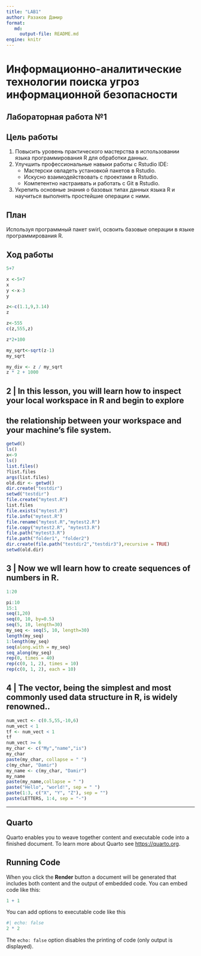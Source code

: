 ---
title: "LAB1"
author: Разаков Дамир
format:
   md:
     output-file: README.md
engine: knitr
---
# Информационно-аналитические технологии поиска угроз информационной безопасности 

## Лабораторная работа №1

## Цель работы
1. Повысить уровень практического мастерства в использовании языка программирования R для обработки данных.
2. Улучшить профессиональные навыки работы с Rstudio IDE:
	- Мастерски овладеть установкой пакетов в Rstudio.
	- Искусно взаимодействовать с проектами в Rstudio.
	- Компетентно настраивать и работать с Git в Rstudio.
3. Укрепить основные знания о базовых типах данных языка R и научиться выполнять простейшие операции с ними.

## План

Используя программный пакет swirl, освоить базовые
операции в языке программирования R.

## Ход работы

```{r echo=TRUE}
5+7
```
```{r echo=TRUE}
x <-5+7
x
y <-x-3
y
```
```{r}
z<-c(1.1,9,3.14)
z
```
```{r}
z<-555
c(z,555,z)
```
```{r}
z*2+100
```
```{r}
my_sqrt<-sqrt(z-1)
my_sqrt
```
```{r}
my_div <- z / my_sqrt
z * 2 + 1000
```
## 2 | In this lesson, you will learn how to inspect your local workspace in R and begin to explore
## the relationship between your workspace and your machine's file system.
```{r}
getwd()
ls()
x<-9
ls()
list.files()
?list.files
args(list.files)
old.dir <- getwd()
dir.create("testdir")
setwd("testdir")
file.create("mytest.R")
list.files
file.exists("mytest.R")
file.info("mytest.R")
file.rename("mytest.R","mytest2.R")
file.copy("mytest2.R", "mytest3.R")
file.path("mytest3.R")
file.path("folder1", "folder2")
dir.create(file.path("testdir2","testdir3"),recursive = TRUE)
setwd(old.dir)

```

##  3 | Now we wll learn how to create sequences of numbers in R.

```{r}
1:20

```
```{r}
pi:10
15:1
seq(1,20)
seq(0, 10, by=0.5)
seq(5, 10, length=30)
my_seq <- seq(5, 10, length=30)
length(my_seq)
1:length(my_seq)
seq(along.with = my_seq)
seq_along(my_seq)
rep(0, times = 40)
rep(c(0, 1, 2), times = 10)
rep(c(0, 1, 2), each = 10)
```

## 4 | The vector, being the simplest and most commonly used data structure in R, is widely renowned..

```{r}
num_vect <- c(0.5,55,-10,6)
num_vect < 1
tf <- num_vect < 1
tf
num_vect >= 6
my_char <- c("My","name","is")
my_char
paste(my_char, collapse = " ")
c(my_char, "Damir")
my_name <- c(my_char, "Damir")
my_name
paste(my_name,collapse = " ")
paste("Hello", "world!", sep = " ")
paste(1:3, c("X", "Y", "Z"), sep = "")
paste(LETTERS, 1:4, sep = "-")

```

---

## Quarto

Quarto enables you to weave together content and executable code into a finished document. To learn more about Quarto see <https://quarto.org>.

## Running Code

When you click the **Render** button a document will be generated that includes both content and the output of embedded code. You can embed code like this:

```{r}
1 + 1
```

You can add options to executable code like this

```{r}
#| echo: false
2 * 2
```

The `echo: false` option disables the printing of code (only output is displayed).
